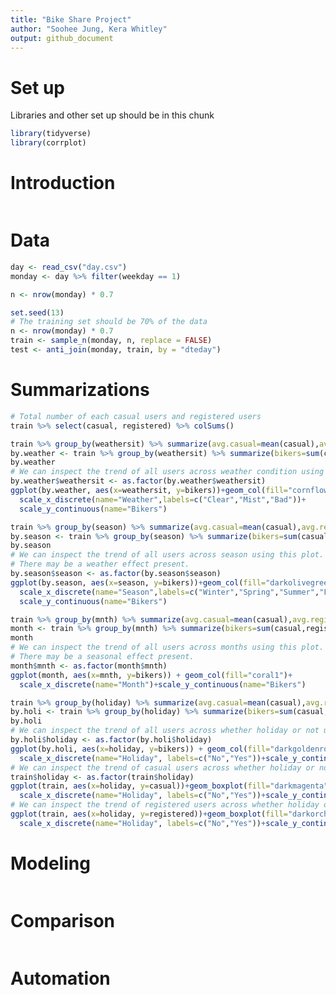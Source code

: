 ```yaml
---
title: "Bike Share Project"
author: "Soohee Jung, Kera Whitley"
output: github_document
---
```


# Set up
Libraries and other set up should be in this chunk
```r
library(tidyverse)
library(corrplot)
```

# Introduction
```r

```

# Data
```r
day <- read_csv("day.csv")
monday <- day %>% filter(weekday == 1)

n <- nrow(monday) * 0.7

set.seed(13)
# The training set should be 70% of the data
n <- nrow(monday) * 0.7
train <- sample_n(monday, n, replace = FALSE)
test <- anti_join(monday, train, by = "dteday")

```

# Summarizations
```r
# Total number of each casual users and registered users 
train %>% select(casual, registered) %>% colSums()

train %>% group_by(weathersit) %>% summarize(avg.casual=mean(casual),avg.registered=mean(registered))
by.weather <- train %>% group_by(weathersit) %>% summarize(bikers=sum(casual,registered))
by.weather
# We can inspect the trend of all users across weather condition using this plot.
by.weather$weathersit <- as.factor(by.weather$weathersit)
ggplot(by.weather, aes(x=weathersit, y=bikers))+geom_col(fill="cornflowerblue", width = 0.8)+
  scale_x_discrete(name="Weather",labels=c("Clear","Mist","Bad"))+
  scale_y_continuous(name="Bikers")

train %>% group_by(season) %>% summarize(avg.casual=mean(casual),avg.registered=mean(registered))
by.season <- train %>% group_by(season) %>% summarize(bikers=sum(casual,registered))
by.season
# We can inspect the trend of all users across season using this plot.
# There may be a weather effect present.
by.season$season <- as.factor(by.season$season)
ggplot(by.season, aes(x=season, y=bikers))+geom_col(fill="darkolivegreen4")+
  scale_x_discrete(name="Season",labels=c("Winter","Spring","Summer","Fall"))+
  scale_y_continuous(name="Bikers")

train %>% group_by(mnth) %>% summarize(avg.casual=mean(casual),avg.registered=mean(registered))
month <- train %>% group_by(mnth) %>% summarize(bikers=sum(casual,registered))
month
# We can inspect the trend of all users across months using this plot.
# There may be a seasonal effect present.
month$mnth <- as.factor(month$mnth)
ggplot(month, aes(x=mnth, y=bikers)) + geom_col(fill="coral1")+
  scale_x_discrete(name="Month")+scale_y_continuous(name="Bikers")

train %>% group_by(holiday) %>% summarize(avg.casual=mean(casual),avg.registered=mean(registered))
by.holi <- train %>% group_by(holiday) %>% summarize(bikers=sum(casual,registered))
by.holi
# We can inspect the trend of all users across whether holiday or not using this plot.
by.holi$holiday <- as.factor(by.holi$holiday)
ggplot(by.holi, aes(x=holiday, y=bikers)) + geom_col(fill="darkgoldenrod1", width = 0.7)+
  scale_x_discrete(name="Holiday", labels=c("No","Yes"))+scale_y_continuous(name="Bikers")
# We can inspect the trend of casual users across whether holiday or not using this plot.
train$holiday <- as.factor(train$holiday)
ggplot(train, aes(x=holiday, y=casual))+geom_boxplot(fill="darkmagenta")+
  scale_x_discrete(name="Holiday", labels=c("No","Yes"))+scale_y_continuous(name="Casual Users")
# We can inspect the trend of registered users across whether holiday or not using this plot.
ggplot(train, aes(x=holiday, y=registered))+geom_boxplot(fill="darkorchid")+
  scale_x_discrete(name="Holiday", labels=c("No","Yes"))+scale_y_continuous(name="Registered Users")
```

# Modeling
```r

```

# Comparison
```r

```

# Automation
```r

```


